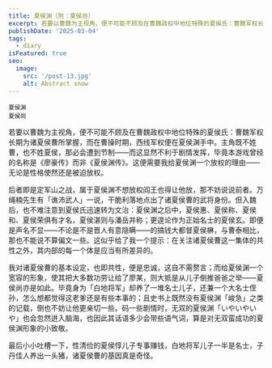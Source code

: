 ```yaml
---
title: 夏侯渊（附：夏侯尚）
excerpt: 若要以曹魏为主视角，便不可能不顾及在曹魏政权中地位特殊的夏侯氏：曹魏军权长期为诸夏侯曹所掌握，而在曹操时期，西线军权便在夏侯渊手中。
publishDate: '2025-03-04'
tags:
  - diary
isFeatured: true
seo:
  image:
    src: '/post-13.jpg'
    alt: Abstract snow
---
```



<div class="flex justify-evenly sm:flex-row flex-col">
  <div class="flex flex-col items-center">
    <RadarChart client:load data={[90, 55, 92, 54, 65]} maxValues={[100, 100, 100, 100, 100]} labels={['统御', '气运', '武勇', '智略', '魅力']} />
    <small class="indent-0">夏侯渊</small>
  </div>
  <div class="flex flex-col items-center">
    <RadarChart client:load data={[81, 43, 75, 84, 90]} maxValues={[100, 100, 100, 100, 100]} labels={['统御', '气运', '武勇', '智略', '魅力']} />
    <small class="indent-0">夏侯尚</small>
  </div>
</div>

若要以曹魏为主视角，便不可能不顾及在曹魏政权中地位特殊的夏侯氏：曹魏军权长期为诸夏侯曹所掌握，而在曹操时期，西线军权便在夏侯渊手中。主角既不姓曹，也不姓夏侯，那必会遭到节制——而这显然不利于剧情发挥，毕竟本游戏曾经的名称是《廖豪传》而非《夏侯渊传》。这便需要我给夏侯渊一个放权的理由——无论是性格使然还是被迫放权。

后者即是定军山之战，属于夏侯渊不想放权阎王也得让他放，那不妨说说前者。万绳楠先生有「谯沛武人」一说，干脆利落地点出了诸夏侯曹的武将身份。但入魏后，也不难注意到夏侯氏迅速转为文治：夏侯渊之后中，夏侯惠、夏侯称、夏侯和、夏侯荣俱有才名，夏侯湛则与潘岳并称；更遑论作为正始名士的夏侯玄。即便是声名不显——不论是不是晋人有意隐瞒——的搞钱大都督夏侯楙，与曹泰相比，那也不能说不算偏文一些。这似乎给了我一个提示：在关注诸夏侯曹这一集体的共性之外，其内部的每一个体是应当有所差异的。

我对诸夏侯曹的基本设定，也即共性，便是忠诚，这自不需赘言；而给夏侯渊一个宽容的形象，使其把大多数功劳让给了廖某，则大抵是从儿子倒推爸爸之举——夏侯尚亦是如此。毕竟身为「白地将军」却养了一堆名士儿子，还兼一个大名士侄孙，怎么想都觉得这老爹还是有些本事的；且史书上既然没有夏侯渊「峻急」之类的记载，倒也不妨让他更亲切一些。码一些剧情时，无双的夏侯渊「いやいやいや」也会忽然迸入脑海，也因此其话语多少会带些语气词，算是对无双蛮成功的夏侯渊形象的小致敬。

最后小小吐槽一下，性清俭的夏侯惇儿子专事赚钱，白地将军儿子一半是名士，子丹佳人养出一头猪，诸夏侯曹的基因真是奇怪。
